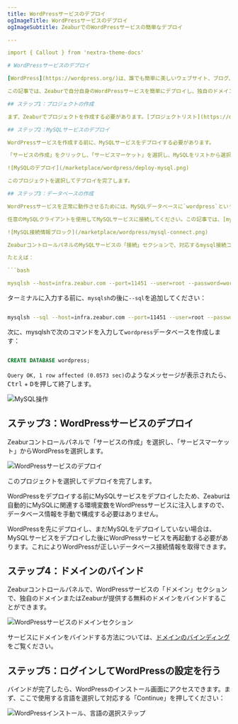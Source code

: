 ```yaml
---
title: WordPressサービスのデプロイ
ogImageTitle: WordPressサービスのデプロイ
ogImageSubtitle: ZeaburでのWordPressサービスの簡単なデプロイ

---

import { Callout } from 'nextra-theme-docs'

# WordPressサービスのデプロイ

[WordPress](https://wordpress.org/)は、誰でも簡単に美しいウェブサイト、ブログ、またはアプリを構築できるオープンソースソフトウェアです。

この記事では、Zeaburで自分自身のWordPressサービスを簡単にデプロイし、独自のドメインをバインドする方法について説明します。

## ステップ1：プロジェクトの作成

まず、Zeaburでプロジェクトを作成する必要があります。[プロジェクトリスト](https://dash.zeabur.com/projects)ページに移動し、多くのプロジェクトが表示されますが、「プロジェクトの作成」ボタンはすべてのプロジェクトの末尾にあります。

## ステップ2：MySQLサービスのデプロイ

WordPressサービスを作成する前に、MySQLサービスをデプロイする必要があります。

「サービスの作成」をクリックし、「サービスマーケット」を選択し、MySQLをリストから選択します。

![MySQLのデプロイ](/marketplace/wordpress/deploy-mysql.png)

このプロジェクトを選択してデプロイを完了します。

## ステップ3：データベースの作成

WordPressサービスを正常に動作させるためには、MySQLデータベースに`wordpress`という名前のデータベースを作成する必要があります。

任意のMySQLクライアントを使用してMySQLサービスに接続してください。この記事では、[mysqlsh](https://dev.mysql.com/doc/mysql-shell/8.0/en/mysqlsh.html)を使用します。

![MySQL接続情報ブロック](/marketplace/wordpress/mysql-connect.png)

ZeaburコントロールパネルのMySQLサービスの「接続」セクションで、対応するmysql接続コマンドやその他の接続情報を見つけることができます。

たとえば：

```bash

mysqlsh --host=infra.zeabur.com --port=11451 --user=root --password=wordpress-demo

```

ターミナルに入力する前に、`mysqlsh`の後に`--sql`を追加してください：

```bash

mysqlsh --sql --host=infra.zeabur.com --port=11451 --user=root --password=wordpress-demo
```


次に、mysqlshで次のコマンドを入力して`wordpress`データベースを作成します：


```sql

CREATE DATABASE wordpress;

```

`Query OK, 1 row affected (0.0573 sec)`のようなメッセージが表示されたら、<kbd>Ctrl</kbd> + <kbd>D</kbd>を押して終了します。

![MySQL操作](/marketplace/wordpress/mysql-operation.png)

## ステップ3：WordPressサービスのデプロイ

Zeaburコントロールパネルで「サービスの作成」を選択し、「サービスマーケット」からWordPressを選択します。


![WordPressサービスのデプロイ](/marketplace/wordpress/deploy-wordpress.png)

このプロジェクトを選択してデプロイを完了します。

<Callout>

WordPressをデプロイする前にMySQLサービスをデプロイしたため、Zeaburは自動的にMySQLに関連する環境変数をWordPressサービスに注入しますので、データベース情報を手動で構成する必要はありません。

WordPressを先にデプロイし、まだMySQLをデプロイしていない場合は、MySQLサービスをデプロイした後にWordPressサービスを再起動する必要があります。これによりWordPressが正しいデータベース接続情報を取得できます。

</Callout>

## ステップ4：ドメインのバインド

Zeaburコントロールパネルで、WordPressサービスの「ドメイン」セクションで、独自のドメインまたはZeaburが提供する無料のドメインをバインドすることができます。

![WordPressサービスのドメインセクション](/marketplace/wordpress/wordpress-domain.png)

サービスにドメインをバインドする方法については、[ドメインのバインディング](../deploy/domain-binding)をご覧ください。

## ステップ5：ログインしてWordPressの設定を行う

バインドが完了したら、WordPressのインストール画面にアクセスできます。まず、ここで使用する言語を選択して対応する「Continue」を押してください：

![WordPressインストール、言語の選択ステップ](/marketplace/wordpress/wordpress-inst-step1.png)
